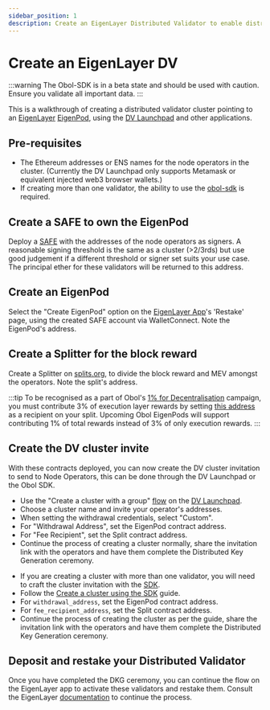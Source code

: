 ```yaml
---
sidebar_position: 1
description: Create an EigenLayer Distributed Validator to enable distributed restaking.
---
```



# Create an EigenLayer DV

:::warning
The Obol-SDK is in a beta state and should be used with caution. Ensure you validate all important data.
:::

This is a walkthrough of creating a distributed validator cluster pointing to an [EigenLayer](https://eigenlayer.xyz/) [EigenPod](https://docs.eigenlayer.xyz/eigenlayer/restaking-guides/restaking-user-guide/native-restaking/create-eigenpod-and-set-withdrawal-credentials/), using the [DV Launchpad](../../learn/intro/launchpad.md) and other applications.

## Pre-requisites

- The Ethereum addresses or ENS names for the node operators in the cluster. (Currently the DV Launchpad only supports Metamask or equivalent injected web3 browser wallets.)
- If creating more than one validator, the ability to use the [obol-sdk](../../adv/advanced/quickstart-sdk.mdx) is required.

## Create a SAFE to own the EigenPod

Deploy a [SAFE](https://app.safe.global/) with the addresses of the node operators as signers. A reasonable signing threshold is the same as a cluster (>2/3rds) but use good judgement if a different threshold or signer set suits your use case. The principal ether for these validators will be returned to this address.

## Create an EigenPod

Select the "Create EigenPod" option on the [EigenLayer App](https://app.eigenlayer.xyz/)'s 'Restake' page, using the created SAFE account via WalletConnect. Note the EigenPod's address.

## Create a Splitter for the block reward

Create a Splitter on [splits.org](https://app.splits.org/), to divide the block reward and MEV amongst the operators. Note the split's address.

:::tip
To be recognised as a part of Obol's [1% for Decentralisation](https://blog.obol.tech/1-percent-for-decentralisation/) campaign, you must contribute 3% of execution layer rewards by setting [this address](https://etherscan.io/address/0xDe5aE4De36c966747Ea7DF13BD9589642e2B1D0d) as a recipient on your split. Upcoming Obol EigenPods will support contributing 1% of total rewards instead of 3% of only execution rewards.
:::

## Create the DV cluster invite

With these contracts deployed, you can now create the DV cluster invitation to send to Node Operators, this can be done through the DV Launchpad or the Obol SDK.

<Tabs groupId="configure-eigenpod">
  <TabItem value="launchpad" label="DV Launchpad" default>
    <ul>
      <li>Use the "Create a cluster with a group" <a href="../start/quickstart_group">flow</a> on the <a href="../../learn/intro/launchpad.md">DV Launchpad</a>.</li>
      <li>Choose a cluster name and invite your operator's addresses.</li>
      <li>When setting the withdrawal credentials, select "Custom".</li>
      <li>For "Withdrawal Address", set the EigenPod contract address.</li>
      <li>For "Fee Recipient", set the Split contract address.</li>
      <li>Continue the process of creating a cluster normally, share the invitation link with the operators and have them complete the Distributed Key Generation ceremony.</li>
    </ul>
  </TabItem>
  <TabItem value="sdk" label="SDK">
    <ul>
        <li>If you are creating a cluster with more than one validator, you will need to craft the cluster invitation with the <a href="https://www.npmjs.com/package/@obolnetwork/obol-sdk" target="_blank">SDK</a>.</li>
        <li>Follow the  <a href="./quickstart-sdk">Create a cluster using the SDK</a> guide.</li>
        <li>For <code>withdrawal_address</code>, set the EigenPod contract address.</li>
        <li>For <code>fee_recipient_address</code>, set the Split contract address.</li>
        <li>Continue the process of creating the cluster as per the guide, share the invitation link with the operators and have them complete the Distributed Key Generation ceremony.</li>
      </ul>
  </TabItem>
</Tabs>

## Deposit and restake your Distributed Validator

Once you have completed the DKG ceremony, you can continue the flow on the EigenLayer app to activate these validators and restake them. Consult the EigenLayer [documentation](https://docs.eigenlayer.xyz/eigenlayer/restaking-guides/restaking-user-guide/native-restaking/create-eigenpod-and-set-withdrawal-credentials/enable-restaking) to continue the process.
